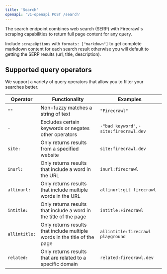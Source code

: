 ```yaml
---
title: 'Search'
openapi: 'v1-openapi POST /search'
---
```


The search endpoint combines web search (SERP) with Firecrawl's scraping capabilities to return full page content for any query.

Include `scrapeOptions` with `formats: ["markdown"]` to get complete markdown content for each search result otherwise you will default to getting the SERP results (url, title, description).

## Supported query operators
We support a variety of query operators that allow you to filter your searches better.

| Operator | Functionality | Examples |
---|-|-|
| `""` | Non-fuzzy matches a string of text | `"Firecrawl"`
| `-` | Excludes certain keywords or negates other operators | `-"bad keyword"`, `-site:firecrawl.dev`
| `site:` | Only returns results from a specified website | `site:firecrawl.dev`
| `inurl:` | Only returns results that include a word in the URL | `inurl:firecrawl`
| `allinurl:` | Only returns results that include multiple words in the URL | `allinurl:git firecrawl`
| `intitle:` | Only returns results that include a word in the title of the page | `intitle:Firecrawl`
| `allintitle:` | Only returns results that include multiple words in the title of the page | `allintitle:firecrawl playground`
| `related:` | Only returns results that are related to a specific domain | `related:firecrawl.dev`